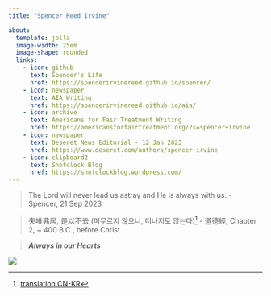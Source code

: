 ```yaml
---
title: "Spencer Reed Irvine"

about:
  template: jolla
  image-width: 25em
  image-shape: rounded
  links:
    - icon: github
      text: Spencer's Life
      href: https://spencerirvinereed.github.io/spencer/
    - icon: newspaper
      text: AIA Writing
      href: https://spencerirvinereed.github.io/aia/
    - icon: archive
      text: Americans for Fair Treatment Writing
      href: https://americansforfairtreatment.org/?s=spencer+irvine
    - icon: newspaper
      text: Deseret News Editorial - 12 Jan 2023
      href: https://www.deseret.com/authors/spencer-irvine
    - icon: clipboard2
      text: Shotclock Blog
      href: https://shotclockblog.wordpress.com/
---
```


> The Lord will never lead us astray and He is always with us. - Spencer, 21 Sep 2023

> 夫唯弗居, 是以不去 (머무르지 않으니, 떠나지도 않는다)^[[translation CN-KR](https://ko.wikisource.org/wiki/%EB%B2%88%EC%97%AD:%EB%8F%84%EB%8D%95%EA%B2%BD)] - 道德經, Chapter 2, ~ 400 B.C., before Christ

> ***Always in our Hearts***

![](flag.jpeg)